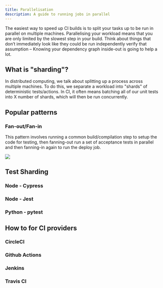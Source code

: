 ```yaml
---
title: Parallelisation
description: A guide to running jobs in parallel
---
```


The easiest way to speed up CI builds is to split your tasks up to be run in 
parallel on multiple machines. Parallelising your workload means that you
are only limited by the slowest step in your build. Think about things that don’t 
immediately look like they could be run independently verify that assumption –
Knowing your dependency graph inside-out is going to help a lot.

## What is "sharding"?

In distributed computing, we talk about splitting up a process across multiple
machines. To do this, we separate a workload into "shards" of deterministic
tests/actions. In CI, it often means batching all of our unit tests into
X number of shards, which will then be run concurrently.

## Popular patterns

### Fan-out/Fan-in

This pattern involves running a common build/compilation step to setup the code
for testing, then fanning-out run a set of acceptance tests in parallel and
then fanning-in again to run the deploy job.

![](../../../../assets/parallelisation/fan-out_fan-in.png)


## Test Sharding

### Node - Cypress
<NodeCypress />

### Node - Jest
<NodeJest />

### Python - pytest
<PythonPytest />



## How to for CI providers

### CircleCI

<CircleCI />

### Github Actions

<GithubActions />

### Jenkins

<Jenkins />

### Travis CI

<TravisCI />
